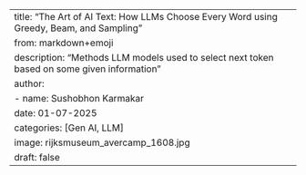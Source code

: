 ---
title: "The Art of AI Text: How LLMs Choose Every Word using Greedy, Beam, and Sampling"
from: markdown+emoji
description: "Methods LLM models used to select next token based on some given information"
author:
  - name: Sushobhon Karmakar 
date: 01-07-2025
categories: [Gen AI, LLM]
image: rijksmuseum_avercamp_1608.jpg
draft: false
---